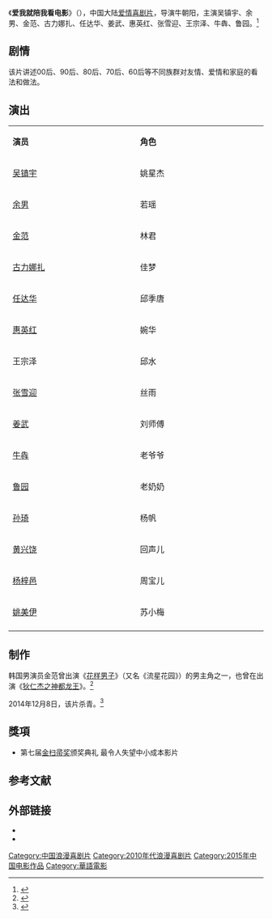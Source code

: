 {{电影信息框
| 片名     = 爱我就陪我看电影
| 电影原名 = ''{{lang|en|Lovers & Movies}}''
| 图像     = Lovers & Movies poster.jpg
| 图像说明 = 海报
| 导演     = [[牛朝阳|牛朝阳]]
| 监制     = 
| 制片     = 尚亚丽、丁爱军、王星强<br>柏冬松、李洪刚、王立桥<br>张军、单良
| 编剧     = 牛朝阳、黄炎、杨宁<br >张兴杰、杨帆、王海兰
| 剧本     = 
| 原著     = 
| 主演     = {{ubl|[[吴镇宇|吴镇宇]]|[[余男|余男]]|[[金范|金范]]|[[古力娜扎|古力娜扎]]|[[任达华|任达华]]|[[惠英红|惠英红]]|[[姜武|姜武]]|[[张雪迎|张雪迎]]|[[王宗泽|王宗泽]]|[[牛犇|牛犇]]}}
| 主题曲   = [[魏晨|魏晨]]《愛我就陪我看電影》
| 片头曲   = 
| 片尾曲   = [[魏晨|魏晨]]《愛我就陪我看電影》
| 配乐     = 
| 摄影     = 郑民强
| 剪辑     = 
| 制片商   = 北京菲尔幕文化传媒有限公司<br>北京大悦天成国际文化传播有限公司<br>浙江东阳四月天影视文化有限公司
| 发行商   = 浙江东阳四月天影视文化有限公司
| 上映日期 = {{Film date|2015|4|30|中国大陆}}<ref>{{cite news |author= |url=http://ent.sina.com.cn/m/c/2015-03-17/11354302149.shtml |title=《陪我看电影》曝首款预告 改档4月30日 |newspaper=新浪娱乐 |date=2015-03-17|accessdate=2015-03-17 |archive-date=2015-04-25 |archive-url=https://web.archive.org/web/20150425060759/http://ent.sina.com.cn/m/c/2015-03-17/11354302149.shtml |dead-url=no}}</ref>
| 片长     = 90分钟
| 产地     = {{CHNML}}
| 语言     = 普通话
| 预算     = 
| 票房     = 
| 前集     = 
| 续集     = 
| 中国大陆片名= 
| 港澳片名 = 
| 新马片名 = 
| 台湾片名 = 
}}
《'''爱我就陪我看电影'''》（{{lang-en|''Lovers & Movies''}}），中国大陆[[爱情片|爱情]][[喜剧片|喜剧片]]，导演牛朝阳，主演吴镇宇、余男、金范、古力娜扎、任达华、姜武、惠英红、张雪迎、王宗泽、牛犇、鲁园。<ref>{{cite news |author= |url=http://ent.163.com/14/1027/10/A9ID25P3000300B1.html |title=《爱我就陪我看电影》发预告 群星加盟暖心说爱 |newspaper=网易 |date=2014-10-27 |accessdate=2015-01-11 |archive-date=2015-09-28 |archive-url=https://web.archive.org/web/20150928094039/http://ent.163.com/14/1027/10/A9ID25P3000300B1.html |dead-url=no }}</ref>

==剧情==
该片讲述00后、90后、80后、70后、60后等不同族群对友情、爱情和家庭的看法和做法。

==演出==
{|class="wikitable" width="10%"
|- style="background:cornflowerblue; color:white" align=center
|style="width:5%"|'''演员'''||style="width:5%"|'''角色'''
|-
| [[吴镇宇|吴镇宇]] || 姚星杰  
|-
| [[余男|余男]] || 若瑶 
|- 
| [[金范|金范]] || 林君   
|- 
| [[古力娜扎|古力娜扎]] || 佳梦  
|-
| [[任达华|任达华]] || 邱季唐    
|-
| [[惠英红|惠英红]] || 婉华    
|-
| 王宗泽 || 邱水   
|- 
| [[张雪迎|张雪迎]] || 丝雨  
|- 
| [[姜武|姜武]] || 刘师傅  
|-
| [[牛犇|牛犇]] || 老爷爷  
|-
| [[鲁园|鲁园]] || 老奶奶    
|- 
| [[孙琦|孙琦]] || 杨帆   
|-
| [[黄兴饶|黄兴饶]] || 回声儿
|-
| [[杨梓邑|杨梓邑]] || 周宝儿
|-
| [[姚美伊|姚美伊]] || 苏小梅	  
|-
|}

==制作==
韩国男演员金范曾出演《[[流星花園_(韓國電視劇)|花样男子]]》（又名《流星花园》）的男主角之一，也曾在出演《[[狄仁杰之神都龙王|狄仁杰之神都龙王]]》。<ref>{{cite news|author= |url= http://ent.qq.com/a/20150109/045325.htm|title=《爱我就陪我看电影》金范变身花花公子恋娜扎 |newspaper=腾讯网 |accessdate=2015-01-11 |date=2015-01-09 }}</ref>

2014年12月8日，该片杀青。<ref>{{cite news|author= |url= http://ent.sina.com.cn/m/c/2014-12-08/doc-iawzunex5394330.shtml|title=《爱我就陪我看电影》杀青 上映倒计时|newspaper=新浪|date=2014-12-08 |accessdate=2015-01-11|archive-date= 2016-03-04|archive-url= https://web.archive.org/web/20160304214124/http://ent.sina.com.cn/m/c/2014-12-08/doc-iawzunex5394330.shtml|dead-url=no}}</ref>

==獎項==
*第七届[[金扫帚奖|金扫帚奖]]颁奖典礼 最令人失望中小成本影片

==参考文献==
{{reflist}}

== 外部链接==
* {{douban|26200627}}
* {{Mtime|215933}}

{{DEFAULTSORT:Ai爱}}
[[Category:中国浪漫喜剧片|Category:中国浪漫喜剧片]]
[[Category:2010年代浪漫喜剧片|Category:2010年代浪漫喜剧片]]
[[Category:2015年中国电影作品|Category:2015年中国电影作品]]
[[Category:華語電影|Category:華語電影]]